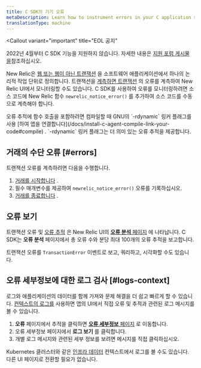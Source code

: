 ```yaml
---
title: C SDK의 기기 오류
metaDescription: Learn how to instrument errors in your C application so you can monitor them with New Relic.
translationType: machine
---
```


<Callout
  variant="important"
  title="EOL 공지"
>
  2022년 4월부터 C SDK 기능을 지원하지 않습니다. 자세한 내용은 [지원 포럼 게시물 을](https://discuss.newrelic.com/t/q1-bulk-eol-announcement-fy23/181744)참조하십시오.
</Callout>

New Relic은 [웹 또는 웹이 아닌 트랜잭션](/docs/apm/transactions/intro-transactions/transactions-new-relic-apm) 을 소프트웨어 애플리케이션에서 하나의 논리적 작업 단위로 정의합니다. 트랜잭션을 [계측하면 트랜잭션](/docs/instrument-transactions-c-agent) 의 오류를 계측하여 New Relic UI에서 모니터링할 수도 있습니다. C SDK를 사용하여 오류를 모니터링하려면 소스 코드에 New Relic 함수 `newrelic_notice_error()` 를 추가하여 소스 코드를 수동으로 계측해야 합니다.

<Callout variant="tip">
  오류 추적에 함수 호출을 포함하려면 컴파일할 때 GNU의 `-rdynamic` 링커 플래그를 사용 [하여 앱을 연결합니다](/docs/install-c-agent-compile-link-your-code#compile) . `-rdynamic` 링커 플래그는 더 의미 있는 오류 추적을 제공합니다.
</Callout>

## 거래의 수단 오류 [#errors]

트랜잭션 오류를 계측하려면 다음을 수행합니다.

1. [거래를 시작합니다](/docs/instrument-transactions-c-agent#start-transaction) .
2. 필수 매개변수를 제공하여 `newrelic_notice_error()` 오류를 기록하십시오.
3. [거래를 종료합니다](/docs/instrument-transactions-c-agent#end-transaction) .

## 오류 보기

트랜잭션 오류 및 [오류 추적](#error-trace-examples) 은 New Relic UI의 [**오류 분석** 페이지](/docs/apm/applications-menu/error-analytics/error-analytics-manage-error-traces) 에 나타납니다. C SDK는 **오류 분석** 페이지에서 총 오류 수와 분당 최대 100개의 오류 추적을 보고합니다.

트랜잭션 오류를 `TransactionError` 이벤트로 보고, 쿼리하고, 시각화할 수도 있습니다.

## 오류 세부정보에 대한 로그 검사 [#logs-context]

로그와 애플리케이션의 데이터를 함께 가져와 문제 해결을 더 쉽고 빠르게 할 수 있습니다. [컨텍스트의 로그를](/docs/logs/logs-context/c-sdk-configure-logs-context/) 사용하면 앱의 UI에서 직접 오류 및 추적과 관련된 로그 메시지를 볼 수 있습니다.

1. **오류** 페이지에서 추적을 클릭하면 [**오류 세부정보** 페이지](/docs/apm/apm-ui-pages/error-analytics/errors-page-find-fix-verify-problems/) 로 이동합니다.
2. 오류 세부정보 페이지에서 **로그 보기** 를 클릭합니다.
3. 개별 로그 메시지와 관련된 세부 정보를 보려면 메시지를 직접 클릭하십시오.

Kubernetes 클러스터와 같은 [인프라 데이터](/docs/logs/forward-logs/forward-your-logs-using-infrastructure-agent/) 컨텍스트에서 로그를 볼 수도 있습니다. 다른 UI 페이지로 전환할 필요가 없습니다.